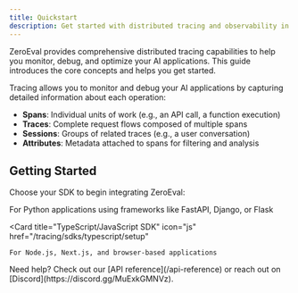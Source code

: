 ```yaml
---
title: Quickstart
description: Get started with distributed tracing and observability in ZeroEval
---
```


ZeroEval provides comprehensive distributed tracing capabilities to help you monitor, debug, and optimize your AI applications. This guide introduces the core concepts and helps you get started.

Tracing allows you to monitor and debug your AI applications by capturing detailed information about each operation:

- **Spans**: Individual units of work (e.g., an API call, a function execution)
- **Traces**: Complete request flows composed of multiple spans
- **Sessions**: Groups of related traces (e.g., a user conversation)
- **Attributes**: Metadata attached to spans for filtering and analysis

## Getting Started

Choose your SDK to begin integrating ZeroEval:

<CardGroup cols={2}>
  <Card 
    title="Python SDK" 
    icon="python" 
    href="/tracing/sdks/python/setup"
  >
    For Python applications using frameworks like FastAPI, Django, or Flask
  </Card>
  
  <Card 
    title="TypeScript/JavaScript SDK" 
    icon="js" 
    href="/tracing/sdks/typescript/setup"
  >
    For Node.js, Next.js, and browser-based applications
  </Card>
</CardGroup>

<Note>
  Need help? Check out our [API reference](/api-reference) or reach out on [Discord](https://discord.gg/MuExkGMNVz).
</Note>
